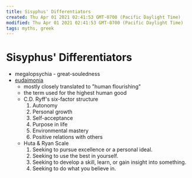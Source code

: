 ```yaml
---
title: Sisyphus' Differentiators
created: Thu Apr 01 2021 02:41:53 GMT-0700 (Pacific Daylight Time)
modified: Thu Apr 01 2021 02:41:53 GMT-0700 (Pacific Daylight Time)
tags: myths, greek
---
```


# Sisyphus' Differentiators

- megalopsychia - great-souledness
- [eudaimonia](https://en.wikipedia.org/wiki/Eudaimonia)
  - mostly closely translated to "human flourishing"
  - the term used for the highest human good
  - C.D. Ryff's six-factor structure
    1. Autonomy
    2. Personal growth
    3. Self-acceptance
    4. Purpose in life
    5. Environmental mastery
    6. Positive relations with others
  - Huta & Ryan Scale
    1. Seeking to pursue excellence or a personal ideal.
    2. Seeking to use the best in yourself.
    3. Seeking to develop a skill, learn, or gain insight into something.
    4. Seeking to do what you believe in.
